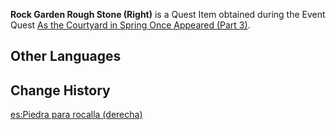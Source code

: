 {{Item Infobox
|id           = 101841
|image        = Item Rock Garden Rough Stone (Right).png
|type         = Quest Items
|group        = Event Items
|description  = Mountain rocks. They look suited in all ways to be used as base materials from which to carve rocks for the bonsai's right side.
|source1      = [[As the Courtyard in Spring Once Appeared (Part 3)]]
|event        = Summertime Odyssey
}}
'''Rock Garden Rough Stone (Right)''' is a Quest Item obtained during the Event Quest [[As the Courtyard in Spring Once Appeared (Part 3)]].

==Other Languages==
{{Other Languages
|default_hidden = 1
|en      = Rock Garden Rough Stone (Right)
|zhs     = 假山原石（右）
|zhs_rm  = Jiǎshān Yuánshí (Yòu)
|zht     = 假山原石（右）
|zht_rm  = Jiǎshān Yuánshí (Yòu)
|ja      = 築山原岩（右）
|ja_rm   = Chikusan Gengan (Migi){{Assumed}}
|ko      = 가산 원석 (우)
|ko_rm   = Gasan Wonseok (U)
|es      = Piedra para rocalla (derecha)
|fr      = Cailloux bruts de jardin (droite)
|ru      = Камень рокария (правый)
|th      = หินกรวดสวน (ขวา)
|th_rm   = 
|vi      = Đá Hòn Non Bộ (Phải)
|de      = Steingarten-Rohling (rechts)
|id      = Batu Kasar Taman Batu (Kanan)
|pt      = Pedra Áspera do Jardim de Rochas (Direita)
}}

==Change History==
{{Change History|2.8}}

[[es:Piedra para rocalla (derecha)]]